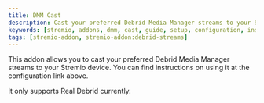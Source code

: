 ```yaml
---
title: DMM Cast
description: Cast your preferred Debrid Media Manager streams to your Stremio device; supports Anime, TV shows and Movies!
keywords: [stremio, addons, dmm, cast, guide, setup, configuration, install, link]
tags: [stremio-addon, stremio-addon:debrid-streams]
---
```


<StremioAddonButtons id="dmm-cast" configurable configurationRequired configureOverride="https://debridmediamanager.com/stremio"/> 

This addon allows you to cast your preferred Debrid Media Manager streams to your Stremio device.
You can find instructions on using it at the configuration link above. 

It only supports Real Debrid currently. 
